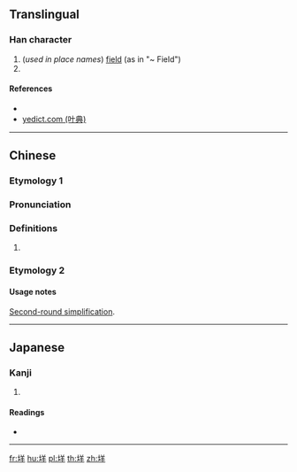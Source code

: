 {{character info/new}}
==Translingual==

===Han character===
{{Han char|rn=32|rad=土|as=06|sn=9|four=48151|canj=GTQ|ids=⿰土羊}}

# (''used in place names'') [[field]] (as in "~ Field")
# {{Hani-second-round simplification of|墙}}
====References====
* {{Han ref|kx=0228.130|dkj=05053|dj=0464.100|hdz=10442.010|uh=579F|ud=22431|bh=CE52|bd=52818}}
* [http://yedict.com/htm/57/579F.htm yedict.com (叶典)]

----

==Chinese==
{{zh-forms}}

===Etymology 1===
===Pronunciation===
{{zh-pron
|m=yáng
|c=joeng4
}}
===Definitions===
{{zh-hanzi}}

# {{defn|lang=cmn|sort=土06}}

===Etymology 2===
{{zh-see|墻|o}}
====Usage notes====
[[w:Second round of simplified Chinese characters|Second-round simplification]].
----
==Japanese==

===Kanji===
{{ja-kanji|grade=|rs=土06}}

# {{defn|lang=ja|sort=土06}}

====Readings====
* {{ja-readings|on=[[よう]] (yō)|kun=}}

----

[[fr:垟]]
[[hu:垟]]
[[pl:垟]]
[[th:垟]]
[[zh:垟]]